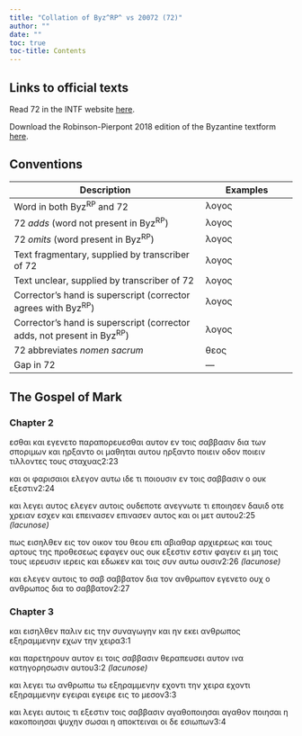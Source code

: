 ```yaml
---
title: "Collation of Byz^RP^ vs 20072 (72)"
author: ""
date: ""
toc: true
toc-title: Contents
---
```


::: {.callout-note appearance="minimal" icon="false" collapse="true"}
# Links to official texts

Read 72 in the INTF website [here](https://ntvmr.uni-muenster.de/manuscript-workspace?docID=20072).

Download the Robinson-Pierpont 2018 edition of the Byzantine textform [here](https://web.archive.org/web/20210413060536/https://byzantinetext.com/wp-content/uploads/2021/03/robinson-pierpont-2018-gnt-edition.pdf).


:::


::: {.callout-note appearance="minimal" icon="false" collapse="true"}
# Conventions

| Description                                                              	| Examples                           	|
|--------------------------------------------------------------------------	|------------------------------------	|
| Word in both Byz^RP^ and 72                                   	| λογος                              	|
| 72 *adds* (word not present in Byz^RP^)                       	| [λογος]{.greek-added}            	|
| 72 *omits* (word present in Byz^RP^)                          	| [λογος]{.greek-omitted}          	|
| Text fragmentary, supplied by transcriber of 72               	| [λογος]{.greek-supplied}         	|
| Text unclear, supplied by transcriber of 72                   	| [λογος]{.unclear}                	|
| Corrector's hand is superscript (corrector agrees with Byz^RP^)          	| [λογος]{.corr}                   	|
| Corrector's hand is superscript (corrector adds, not present in Byz^RP^) 	| [[λογος]{.corr}]{.greek-added} 	|
| 72 abbreviates *nomen sacrum*                                 	| [θεος]{.greek-abbr}            	|
| Gap in 72                                                     	| [―]{.gap}                        	|
:::

## The Gospel of Mark

### Chapter 2

[εσθαι]{.greek-added} [και]{.greek-omitted} [εγενετο]{.greek-omitted} [παραπορευεσθαι]{.greek-omitted} α[υτο]{.unclear}[ν]{.greek-supplied} εν [τοις]{.greek-supplied} [σαβ]{.greek-supplied}βασ[ιν]{.unclear} δ[ι]{.unclear}α [τ]{.unclear}ω[ν]{.unclear} σπο[ρι]{.unclear}[μ]{.greek-supplied}ων και [ηρξαντο]{.greek-omitted} [ο]{.unclear}ι μαθ[η]{.unclear}ται αυ[τ]{.unclear}ου [ηρξαντο]{.greek-added} [[π]{.unclear}οι[ειν]{.unclear}]{.greek-added} οδο[ν]{.unclear} [ποιειν]{.greek-omitted} [τι]{.unclear}λλο[ν]{.unclear}τες [τους]{.unclear} σ[τα]{.greek-supplied}[χυ]{.unclear}α[ς]{.unclear}[2:23]{.aside}

[κ]{.unclear}αι οι [φαρ]{.greek-supplied}[ι]{.unclear}σαιοι [ε]{.unclear}λ[ε]{.unclear}[γο]{.greek-supplied}[ν]{.unclear} [αυ]{.unclear}[τω]{.greek-supplied} ιδ[ε]{.unclear} τι ποιο[υ]{.unclear}σι[ν]{.unclear} [εν]{.greek-supplied} [τοις]{.greek-supplied} σαβ[β]{.unclear}[ασιν]{.greek-supplied} [ο]{.greek-supplied} ουκ ε[ξε]{.unclear}στι[ν]{.greek-supplied}[2:24]{.aside}

κα[ι]{.unclear} [λ[ε]{.unclear}[γει]{.greek-supplied}]{.greek-added} [αυτος]{.greek-omitted} [ελεγεν]{.greek-omitted} [αυ]{.greek-supplied}[τ]{.unclear}[οι]{.greek-supplied}[ς]{.unclear} ο[υ]{.greek-supplied}[δ]{.unclear}ε[πο]{.unclear}[τε]{.unclear} [ανεγνω]{.greek-supplied}[τε]{.unclear} [τι]{.unclear} [εποιη]{.greek-supplied}σ[εν]{.unclear} [δαυιδ]{.greek-supplied} [ο]{.greek-supplied}[τε]{.unclear} [χρειαν]{.greek-supplied} [ε]{.unclear}[σχεν]{.greek-supplied} [και]{.greek-supplied} [επεινασεν]{.greek-omitted} [[ε]{.unclear}π[ιν]{.unclear}[ασεν]{.greek-supplied}]{.greek-added} [αυτος]{.greek-omitted} [και]{.greek-omitted} [οι]{.greek-omitted} [μετ]{.greek-omitted} [αυτου]{.greek-omitted}[[2:25 *(lacunose)*]{.lacunose}]{.aside}

[πως]{.greek-omitted} [ει]{.unclear}σ[η]{.unclear}[λθεν]{.greek-supplied} [εις]{.greek-supplied} τ[ον]{.greek-supplied} [οικον]{.greek-supplied} [του]{.greek-supplied} [θεου]{.greek-omitted} [επι]{.greek-omitted} [αβιαθαρ]{.greek-omitted} [αρχιερε]{.greek-supplied}[ω]{.unclear}[ς]{.greek-supplied} [και]{.greek-supplied} [τους]{.greek-supplied} [αρτους]{.unclear} [της]{.unclear} [π]{.unclear}ροθ[εσε]{.unclear}ως [ε]{.unclear}φ[αγεν]{.greek-supplied} [ους]{.greek-supplied} ουκ [εξεστιν]{.greek-omitted} [εστι[ν]{.unclear}]{.greek-added} φα[γε]{.unclear}ι[ν]{.unclear} ει μ[η]{.unclear} [τοις]{.greek-omitted} [[τους]{.greek-supplied}]{.greek-added} [ιερευσιν]{.greek-omitted} [ι[ε]{.unclear}ρε[ις]{.greek-supplied}]{.greek-added} [κ]{.greek-supplied}αι [εδ]{.unclear}ω[κεν]{.greek-supplied} κ[α]{.unclear}ι [τοις]{.greek-supplied} [σ]{.greek-supplied}υ[ν]{.greek-supplied} [α]{.greek-supplied}υτ[ω]{.unclear} ου[σιν]{.unclear}[[2:26 *(lacunose)*]{.lacunose}]{.aside}

[και]{.greek-supplied} ελε[γεν]{.greek-supplied} [αυ]{.greek-supplied}το[ις]{.unclear} [το]{.greek-supplied} [[σαβ]{.greek-supplied}]{.greek-added} [σαββατον]{.greek-omitted} [δια]{.greek-omitted} [τον]{.greek-omitted} [ανθρωπον]{.greek-omitted} [εγενετο]{.greek-omitted} [ουχ]{.greek-omitted} [ο]{.greek-omitted} [ανθρωπος]{.greek-omitted} [δια]{.greek-omitted} [το]{.greek-omitted} [σαββατον]{.greek-omitted}[2:27]{.aside}

### Chapter 3

[και]{.greek-omitted} [εισηλθεν]{.greek-omitted} [π]{.unclear}αλιν [εις]{.unclear} τη[ν]{.unclear} [σ]{.unclear}υν[αγωγην]{.unclear} [κ]{.greek-supplied}αι η[ν]{.unclear} εκει [α]{.unclear}νθρω[π]{.unclear}ο[ς]{.unclear} εξ[η]{.unclear}ρα[μμ]{.unclear}[ε]{.greek-supplied}[νην]{.unclear} [εχ]{.unclear}ω[ν]{.unclear} [τη]{.greek-supplied}[ν]{.unclear} [χει]{.unclear}ρ[α]{.unclear}[3:1]{.aside}

[κα]{.unclear}ι [π]{.unclear}αρ[ε]{.greek-supplied}τηρου[ν]{.unclear} [αυτον]{.greek-omitted} [ει]{.greek-omitted} [τοις]{.greek-omitted} [σαββασιν]{.greek-omitted} [θεραπευσει]{.greek-omitted} [αυτον]{.greek-omitted} [ινα]{.greek-omitted} [κα]{.greek-supplied}τηγ[ορησω]{.unclear}σ[ι]{.unclear}ν αυτου[[3:2 *(lacunose)*]{.lacunose}]{.aside}

και λε[γ]{.greek-supplied}[ε]{.unclear}ι τω α[ν]{.unclear}θρ[ωπω]{.unclear} τω [εξηραμμενην]{.greek-omitted} [εχοντι]{.greek-omitted} τη[ν]{.unclear} [χ]{.unclear}ει[ρ]{.unclear}α [ε[χ]{.unclear}ο[ντι]{.unclear}]{.greek-added} [ε[ξ]{.greek-supplied}ηρα[μμενην]{.greek-supplied}]{.greek-added} [εγειραι]{.greek-omitted} [εγει[ρ]{.unclear}ε]{.greek-added} εις το με[σον]{.unclear}[3:3]{.aside}

κα[ι]{.unclear} λε[γει]{.unclear} [αυτοις]{.greek-supplied} [[τ]{.greek-supplied}ι]{.greek-added} [ε]{.unclear}[ξε]{.greek-supplied}[στι]{.unclear}[ν]{.greek-supplied} [τοις]{.greek-supplied} [σαββασιν]{.greek-supplied} [αγαθοποιησαι]{.greek-omitted} [[αγα]{.greek-supplied}θ[ον]{.unclear}]{.greek-added} [πο[ιησ]{.unclear}αι]{.greek-added} [η]{.greek-supplied} [κα]{.greek-supplied}κ[οπ]{.greek-supplied}οιη[σαι]{.greek-supplied} [ψ]{.greek-supplied}υ[χη]{.unclear}ν [σωσαι]{.greek-supplied} [η]{.unclear} απ[ο]{.unclear}[κτειναι]{.greek-supplied} [οι]{.greek-omitted} [δε]{.greek-omitted} [εσιωπων]{.greek-omitted}[3:4]{.aside}

